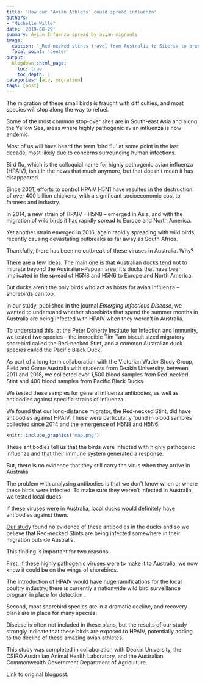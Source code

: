 ```yaml
---
title: 'How our ‘Avian Athlets’ could spread influenza'
authors:
- "Michelle Wille"
date: '2019-08-29'
summary: Avian Infuenza spread by avian migrants
image:
  caption: '_Red-necked stints travel from Australia to Siberia to breed. Picture: [JJ Harrison](https://www.jjharrison.com.au)._'
  focal_point: 'center'
output:
  blogdown::html_page:
    toc: true
    toc_depth: 1
categories: [aiv, migration]
tags: [post]
---
```


The migration of these small birds is fraught with difficulties, and most species will stop along the way to refuel.

Some of the most common stop-over sites are in South-east Asia and along the Yellow Sea, areas where highly pathogenic avian influenza is now endemic.

Most of us will have heard the term ‘bird flu’ at some point in the last decade, most likely due to concerns surrounding human infections.

Bird flu, which is the colloquial name for highly pathogenic avian influenza (HPAIV), isn’t in the news that much anymore, but that doesn’t mean it has disappeared.

Since 2001, efforts to control HPAIV H5N1 have resulted in the destruction of over 400 billion chickens, with a significant socioeconomic cost to farmers and industry.

In 2014, a new strain of HPAIV – H5N8 – emerged in Asia, and with the migration of wild birds it has rapidly spread to Europe and North America.

Yet another strain emerged in 2016, again rapidly spreading with wild birds, recently causing devastating outbreaks as far away as South Africa.

Thankfully, there has been no outbreak of these viruses in Australia. Why?

There are a few ideas. The main one is that Australian ducks tend not to migrate beyond the Australian-Papuan area; it’s ducks that have been implicated in the spread of H5N8 and H5N6 to Europe and North America.

But ducks aren’t the only birds who act as hosts for avian influenza – shorebirds can too.

In our study, published in the journal _Emerging Infectious Disease_, we wanted to understand whether shorebirds that spend the summer months in Australia are being infected with HPAIV when they weren’t in Australia.

To understand this, at the Peter Doherty Institute for Infection and Immunity, we tested two species – the incredible Tim Tam biscuit sized migratory shorebird called the Red-necked Stint, and a common Australian duck species called the Pacific Black Duck.

As part of a long term collaboration with the Victorian Wader Study Group, Field and Game Australia with students from Deakin University, between 2011 and 2018, we collected over 1,500 blood samples from Red-necked Stint and 400 blood samples from Pacific Black Ducks.

We tested these samples for general influenza antibodies, as well as antibodies against specific strains of influenza.

We found that our long-distance migrator, the Red-necked Stint, did have antibodies against HPAIV. These were particularly found in blood samples collected since 2014 and the emergence of H5N8 and H5N6.

```r
knitr::include_graphics("map.png")
```

These antibodies tell us that the birds were infected with highly pathogenic influenza and that their immune system generated a response.

But, there is no evidence that they still carry the virus when they arrive in Australia

The problem with analysing antibodies is that we don’t know when or where these birds were infected. To make sure they weren’t infected in Australia, we tested local ducks.

If these viruses were in Australia, local ducks would definitely have antibodies against them.

[Our study](https://wwwnc.cdc.gov/eid/article/25/10/19-0699-f2) found no evidence of these antibodies in the ducks and so we believe that Red-necked Stints are being infected somewhere in their migration outside Australia.

This finding is important for two reasons.

First, if these highly pathogenic viruses were to make it to Australia, we now know it could be on the wings of shorebirds.

The introduction of HPAIV would have huge ramifications for the local poultry industry; there is currently a nationwide wild bird surveillance program in place for detection .

Second, most shorebird species are in a dramatic decline, and recovery plans are in place for many species.

Disease is often not included in these plans, but the results of our study strongly indicate that these birds are exposed to HPAIV, potentially adding to the decline of these amazing avian athletes.

This study was completed in collaboration with Deakin University, the CSIRO Australian Animal Health Laboratory, and the Australian Commonwealth Government Department of Agriculture.

[Link](https://pursuit.unimelb.edu.au/articles/how-our-avian-athletes-could-spread-influenza) to original blogpost.